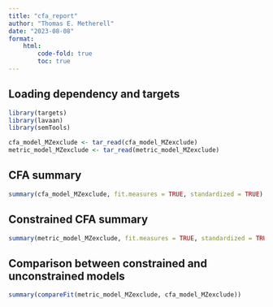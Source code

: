 ```yaml
---
title: "cfa_report"
author: "Thomas E. Metherell"
date: "2023-08-08"
format:
    html:
        code-fold: true
        toc: true
---
```


## Loading dependency and targets

```r
library(targets)
library(lavaan)
library(semTools)

cfa_model_MZexclude <- tar_read(cfa_model_MZexclude)
metric_model_MZexclude <- tar_read(metric_model_MZexclude)
```

## CFA summary

```r
summary(cfa_model_MZexclude, fit.measures = TRUE, standardized = TRUE)
```

## Constrained CFA summary

```r
summary(metric_model_MZexclude, fit.measures = TRUE, standardized = TRUE)
``` 

## Comparison between constrained and unconstrained models

```r
summary(compareFit(metric_model_MZexclude, cfa_model_MZexclude))
```
